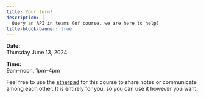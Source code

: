 ```yaml
---
title: Your turn!
description: |
  Query an API in teams (of course, we are here to help)
title-block-banner: true
---
```


:::{.topdef}

**Date:** \
Thursday June 13, 2024

**Time:** \
9am–noon, 1pm–4pm

:::

:::{.note}

Feel free to use the [etherpad](https://etherpad.wikimedia.org/p/dhsi24) for this course to share notes or communicate among each other. It is entirely for you, so you can use it however you want.

:::
